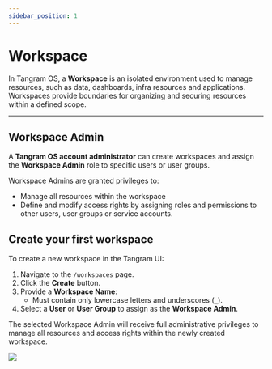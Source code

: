 ```yaml
---
sidebar_position: 1
---
```



# Workspace

In Tangram OS, a **Workspace** is an isolated environment used to manage resources, such as data, dashboards, infra resources and applications.
Workspaces provide boundaries for organizing and securing resources within a defined scope.

---

## Workspace Admin
A **Tangram OS account administrator** can create workspaces and assign the **Workspace Admin** role to specific users or user groups.

Workspace Admins are granted privileges to:

- Manage all resources within the workspace  
- Define and modify access rights by assigning roles and permissions to other users, user groups or service accounts.

## Create your first workspace

To create a new workspace in the Tangram UI:

1. Navigate to the `/workspaces` page.
2. Click the **Create** button.
3. Provide a **Workspace Name**:  
   - Must contain only lowercase letters and underscores (`_`).  
4. Select a **User** or **User Group** to assign as the **Workspace Admin**.

The selected Workspace Admin will receive full administrative privileges to manage all resources and access rights within the newly created workspace.

<div style={{ display: "flex", justifyContent: "center" }}>
  <img src={CreateWorkspace} width={420} />
</div>
